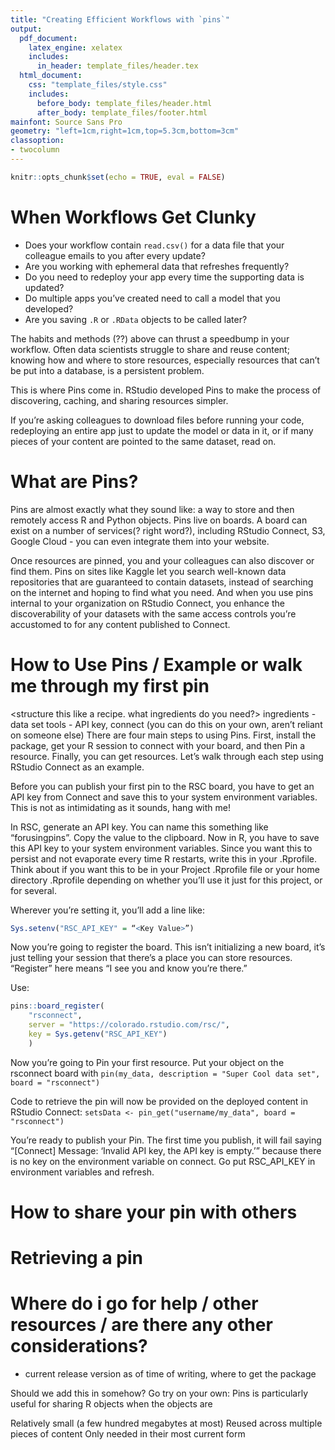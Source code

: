 ```yaml
---
title: "Creating Efficient Workflows with `pins`"
output:
  pdf_document: 
    latex_engine: xelatex
    includes:
      in_header: template_files/header.tex
  html_document: 
    css: "template_files/style.css"
    includes:
      before_body: template_files/header.html
      after_body: template_files/footer.html
mainfont: Source Sans Pro
geometry: "left=1cm,right=1cm,top=5.3cm,bottom=3cm"
classoption:
- twocolumn
---
```


```r
knitr::opts_chunk$set(echo = TRUE, eval = FALSE)
```


# When Workflows Get Clunky 
<!-- # Why You Should Use Pins -->
* Does your workflow contain `read.csv()` for a data file that your colleague emails to you after every update?  
* Are you working with ephemeral data that refreshes frequently?  
* Do you need to redeploy your app every time the supporting data is updated?  
* Do multiple apps you've created need to call a model that you developed?  
* Are you saving `.R` or `.RData` objects to be called later?  

The habits and methods (??) above can thrust a speedbump in your workflow. Often data scientists struggle to share and reuse content; knowing how and where to store resources, especially resources that can't be put into a database, is a persistent problem.  
<!-- As a data scientist, does your analysis or pipeline to production hit a speed bump because you're emailing csv files and  it’s likely that a recurring challenge is to easily share content with others in your organization. One of the most persistent problems is knowing how and where to store resources, especially resources that can’t be easily put in a database for others to access without needing to email files back and forth - for example model outputs, csv files, and r objects. -->

This is where Pins come in. RStudio developed Pins to make the process of discovering, caching, and sharing resources simpler.

If you’re asking colleagues to download files before running your code, redeploying an entire app just to update the model or data in it, or if many pieces of your content are pointed to the same dataset, read on.

# What are Pins?
Pins are almost exactly what they sound like: a way to store and then remotely access R and Python objects. Pins live on boards. A board can exist on a number of services(? right word?), including RStudio Connect, S3, Google Cloud - you can even integrate them into your website.

Once resources are pinned, you and your colleagues can also discover or find them. Pins on sites like Kaggle let you search well-known data repositories that are guaranteed to contain datasets, instead of searching on the internet and hoping to find what you need.  And when you use pins internal to your organization on RStudio Connect, you enhance the discoverability of your datasets with the same access controls you're accustomed to for any content published to Connect.

<!-- The use cases are too many to count, so in the next section, you’ll learn how to pin your first resource using RStudio Connect. From there, you can check out this website for further inspiration on how to use Pins to make your day-to-day life easier. -->

# How to Use Pins / Example or walk me through my first pin
<structure this like a recipe.  what ingredients do you need?>
ingredients - data set
tools - API key, connect
(you can do this on your own, aren't reliant on someone else)
There are four main steps to using Pins. First, install the package, get your R session to connect with your board, and then Pin a resource. Finally, you can get resources. Let’s walk through each step using RStudio Connect as an example.

Before you can publish your first pin to the RSC board, you have to get an API key from Connect and save this to your system environment variables. This is not as intimidating as it sounds, hang with me! 

In RSC, generate an API key.  You can name this something like "forusingpins". Copy the value to the clipboard.
Now in R, you have to save this API key to your system environment variables.  Since you want this to persist and not evaporate every time R restarts, write this in your .Rprofile. Think about if you want this to be in your Project .Rprofile file or your home directory .Rprofile depending on whether you’ll use it just for this project, or for several. 

Wherever you’re setting it, you’ll add a line like: 
```r
Sys.setenv("RSC_API_KEY" = “<Key Value>”)
```


Now you’re going to register the board. This isn't initializing a new board, it's just telling your session that there's a place you can store resources.  "Register" here means “I see you and know you're there.” 

Use:
```r
pins::board_register(
    "rsconnect", 
    server = "https://colorado.rstudio.com/rsc/",
    key = Sys.getenv("RSC_API_KEY")
    )
```



Now you’re going to Pin your first resource. Put your object on the rsconnect board with `pin(my_data, description = "Super Cool data set", board = "rsconnect")`  

Code to retrieve the pin will now be provided on the deployed content in RStudio Connect:
`setsData <- pin_get("username/my_data", board = "rsconnect")`

You’re ready to publish your Pin. The first time you publish, it will fail saying "[Connect] Message: 'Invalid API key, the API key is empty.'"  because there is no key on the environment variable on connect.  Go put RSC_API_KEY in environment variables and refresh.

# How to share your pin with others

# Retrieving a pin

# Where do i go for help / other resources / are there any other considerations? 
* current release version as of time of writing, where to get the package  

Should we add this in somehow?  Go try on your own:
Pins is particularly useful for sharing R objects when the objects are

Relatively small (a few hundred megabytes at most)
Reused across multiple pieces of content
Only needed in their most current form
